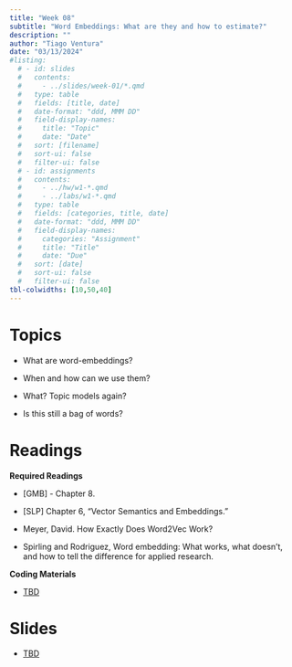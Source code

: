 ```yaml
---
title: "Week 08"
subtitle: "Word Embeddings: What are they and how to estimate?"
description: ""
author: "Tiago Ventura"
date: "03/13/2024"
#listing:
  # - id: slides
  #   contents:
  #     - ../slides/week-01/*.qmd
  #   type: table
  #   fields: [title, date]
  #   date-format: "ddd, MMM DD"
  #   field-display-names:
  #     title: "Topic"
  #     date: "Date"
  #   sort: [filename]
  #   sort-ui: false
  #   filter-ui: false
  # - id: assignments
  #   contents:
  #     - ../hw/w1-*.qmd
  #     - ../labs/w1-*.qmd
  #   type: table
  #   fields: [categories, title, date]
  #   date-format: "ddd, MMM DD"
  #   field-display-names:
  #     categories: "Assignment"
  #     title: "Title"
  #     date: "Due"
  #   sort: [date]
  #   sort-ui: false
  #   filter-ui: false
tbl-colwidths: [10,50,40]
---
```


# Topics

- What are word-embeddings? 

- When and how can we use them? 

- What? Topic models again?

- Is this still a bag of words?

# Readings


**Required Readings**


- [GMB] - Chapter 8.

- [SLP] Chapter 6, “Vector Semantics and Embeddings.”

- Meyer, David. How Exactly Does Word2Vec Work?

- Spirling and Rodriguez, Word embedding: What works, what doesn’t, and how to tell the difference for applied research.

**Coding Materials**

- [TBD]()

# Slides

- [TBD]()